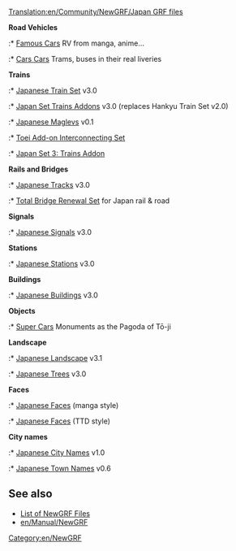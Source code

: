 [[Translation:en/Community/NewGRF/Japan GRF files]]


{{en/NewGRF Country|
Flag=800px-Flag of Japan.png|
name=Japan|
website=www.as-st.com/ttd/japan/index.html|
setname=Japan Railways Trainset}}
'''Road Vehicles'''
:* [https://www.tt-forums.net/viewtopic.php?t=74439 Famous Cars] RV from manga, anime...
:* [https://www.tt-forums.net/viewtopic.php?t=74705 Cars Cars] Trams, buses in their real liveries

'''Trains'''
:* [http://binaries.openttd.org/bananas/newgrf/Japanese_Train_Set-3.0.tar.gz Japanese Train Set] v3.0 
:* [http://www.tt-forums.net/viewtopic.php?p=1128274#p1128274 Japan Set Trains Addons] v3.0 (replaces Hankyu Train Set v2.0)
:* [http://binaries.openttd.org/bananas/newgrf/Japanese_Maglevs-0.1.tar.gz Japanese Maglevs] v0.1 
:* [http://www.tt-forums.net/viewtopic.php?t=58760 Toei Add-on Interconnecting Set]
:* [http://www.tt-forums.net/viewtopic.php?p=1128274#p1128274 Japan Set 3: Trains Addon]

'''Rails and Bridges''' 
:* [http://binaries.openttd.org/bananas/newgrf/Japanese_Tracks-3.0.tar.gz Japanese Tracks] v3.0
:* [http://binaries.openttd.org/bananas/newgrf/Total_Bridge_Renewal_Japan-0.2.tar.gz Total Bridge Renewal Set] for Japan rail & road

'''Signals'''
:* [http://binaries.openttd.org/bananas/newgrf/Japanese_Signals-3.0.tar.gz Japanese Signals] v3.0 

'''Stations'''
:* [http://binaries.openttd.org/bananas/newgrf/Japanese_Stations-3.0.tar.gz Japanese Stations] v3.0 

'''Buildings'''
:* [http://binaries.openttd.org/bananas/newgrf/Japanese_Buildings-3.0.tar.gz Japanese Buildings] v3.0 

'''Objects'''
:* [https://www.tt-forums.net/viewtopic.php?t=74446 Super Cars] Monuments as the Pagoda of Tō-ji

'''Landscape'''
:* [http://binaries.openttd.org/bananas/newgrf/JapanSet_Landscape-3.1.tar.gz Japanese Landscape] v3.1 
:* [http://binaries.openttd.org/bananas/newgrf/Japanese_Trees-3.0.tar.gz Japanese Trees] v3.0 

'''Faces'''
:* [http://as-st.com/ttd/japan/files/jpfacesw.zip Japanese Faces] (manga style)
:* [http://george.zernebok.net/download/YellFace.rar Japanese Faces] (TTD style)

'''City names'''
:* [http://binaries.openttd.org/bananas/newgrf/Japanese_City_Names-1.tar.gz Japanese City Names] v1.0
:* [http://binaries.openttd.org/bananas/newgrf/Japanese_Town_Names-0.6.tar.gz Japanese Town Names] v0.6 

== See also ==
* [[en/Community/NewGRF/Main Page|List of NewGRF Files]]
* [[en/Manual/NewGRF]]

[[Category:en/NewGRF]]
